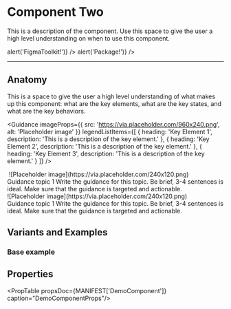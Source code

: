 
<Main>

# Component Two

<LeadingText>This is a description of the component. Use this space to give the user a high level understanding on when to use this component.</LeadingText>

<Group>
  <ResourceChip actionIconName="link" logoName="figma" logoLabel="Figma" text="Component Two UI Kit" onClick={() => alert('FigmaToolkit!')} />
  <ResourceChip actionIconName="copy" text="@company/ui.component-1" onClick={() => alert('Package!')} />
</Group>

---

## Anatomy

This is a space to give the user a high level understanding of what makes up this component: what are the key elements, what are the key states, and what are the key behaviors.

<Guidance
  imageProps={{
    src: 'https://via.placeholder.com/960x240.png',
    alt: 'Placeholder image'
  }}
  legendListItems={[
    {
      heading: 'Key Element 1',
      description: 'This is a description of the key element.'
    },
    {
      heading: 'Key Element 2',
      description: 'This is a description of the key element.'
    },
    {
      heading: 'Key Element 3',
      description: 'This is a description of the key element.'
    }
  ]}
/>

<img src="" alt="" />

<Grid variant="two-columns">
  <Grid as="figure">
    ![Placeholder image](https://via.placeholder.com/240x120.png)
    <figcaption>
      <Text block variant="caption">Guidance topic 1</Text>
      <Text block>Write the guidance for this topic. Be brief, 3-4 sentences is ideal. Make sure that the guidance is targeted and actionable.</Text>
    </figcaption>
  </Grid>
  <Grid as="figure">
    ![Placeholder image](https://via.placeholder.com/240x120.png)
    <figcaption>
      <Text block variant="caption">Guidance topic 1</Text>
      <Text block>Write the guidance for this topic. Be brief, 3-4 sentences is ideal. Make sure that the guidance is targeted and actionable.</Text>
    </figcaption>
  </Grid>
</Grid>

## Variants and Examples

### Base example

<ComponentPreview
  component={BaseExample}
  wrapper={ExampleWrapper}
  code={BASE_EXAMPLE_RAW}
  codeLanguage="typescript"
/>

## Properties

<PropTable propsDoc={MANIFEST['DemoComponent']} caption="DemoComponentProps"/>

</Main>